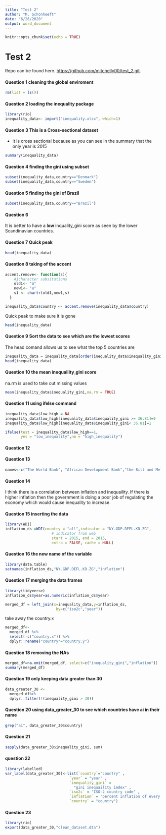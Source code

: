 ```yaml
---
title: "Test 2"
author: "M. Schonhoeft"
date: "6/26/2020"
output: word_document
---
```


```r
knitr::opts_chunk$set(echo = TRUE)
```

# Test 2

Repo can be found here. <https://github.com/mitchelly00/test_2.git>.

#### Question 1 cleaning the global enviroment

```r
rm(list = ls())
```


#### Question 2 loading the inequality package

```r
library(rio)
inequality_data<- import("inequality.xlsx", which=1)
```

#### Question 3 This is a Cross-sectional dataset

- It is cross sectional because as you can see in the summary that the only year is 2015
```r
summary(inequality_data)
```


#### Question 4 finding the gini using subset

```r
subset(inequality_data,country=="Denmark")
subset(inequality_data,country=="Sweden")
```


#### Question 5 finding the gini of Brazil
```r
subset(inequality_data,country=="Brazil")
```


#### Question 6 

It is better to have a **low** inquality_gini score as seen by the lower Scandinavian countries. 

#### Question 7 Quick peak 
```r
head(inequality_data)
```

#### Question 8 taking of the accent
```r
accent.remove<- function(s){
    #1character subsitutions
    old1<- "ú"
    new1<- "u"
    s1 <- chartr(old1,new1,s)
  }

inequality_data$country <- accent.remove(inequality_data$country)
```

Quick peak to make sure it is gone

```r
head(inequality_data)
```

#### Question 9 Sort the data to see which are the lowest scores 
The head comand allows us to see what the top 5 countries are

```r
inequality_data = inequality_data[order(inequality_data$inequality_gini),]
head(inequality_data)
```


#### Question 10 the mean inequaility_gini score
na.rm is used to take out missing values
```r
mean(inequality_data$inequality_gini,na.rm = TRUE)
```

#### Question 11 using ifelse command 
```r
inequality_data$low_high = NA
inequality_data$low_high[inequality_data$inequality_gini >= 36.81]=0
inequality_data$low_high[inequality_data$inequality_gini< 36.81]=1

ifelse(test = inequality_data$low_high==1,
       yes = "low_inequality",no = "high_inequality")
```


#### Question 12 

#### Question 13

```r
names<-c("The World Bank", "African Development Bank","the Bill and Melinda Gates Foundation")
```


#### Question 14
I think there is a correlation between inflation and inequaility. If there is higher inflation then the government is doing a poor job of regulating the economy which would cause inequality to increase. 

#### Question 15 inserting the data
```r
library(WDI)
inflation_ds =WDI(country = "all",indicator = "NY.GDP.DEFL.KD.ZG",
                     # indicator from web
                     start = 2015, end = 2015, 
                     extra = FALSE, cache = NULL)
```

#### Question 16 the new name of the variable
```r
library(data.table)
setnames(inflation_ds,"NY.GDP.DEFL.KD.ZG","inflation")
```

#### Question 17 merging the data frames
```r
library(tidyverse)
inflation_ds$year=as.numeric(inflation_ds$year)

merged_df = left_join(x=inequality_data,y=inflation_ds,
                       by=c("iso2c","year"))
```

take away the country.x
```r
merged_df<-
  merged_df %>% 
  select(-c("country.x")) %>% 
  dplyr::rename("country"="country.y")
```

#### Question 18 removing the NAs
```r
merged_df=na.omit(merged_df, select=c("inequality_gini","inflation"))
summary(merged_df)
```

#### Question 19 only keeping data greater than 30
```r
data_greater_30 <-
  merged_df%>%
  dplyr::filter(!(inequality_gini > 30))
```


#### Question 20 using data_greater_30 to see which countries have ai in their name
```r
grep("ai", data_greater_30$country)
```

#### Question 21
```r
sapply(data_greater_30$inequality_gini, sum)
```

#### question 22
```r
library(labelled)
var_label(data_greater_30)<-list(`country`="country" ,
                             `year` = "year" ,
                             `inequality_gini` =
                               "gini inequaility index" ,
                             `iso2c` = "ISO-2 country code" ,
                             `inflation` = "percent inflation of every country" ,
                             `country` = "country")
```
#### Question 23
```r
library(rio)
export(data_greater_30,"clean_dataset.dta")
```



